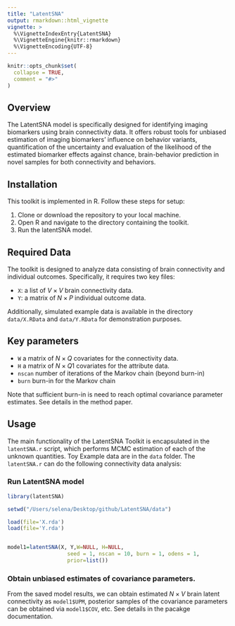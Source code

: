 ```yaml
---
title: "LatentSNA"
output: rmarkdown::html_vignette
vignette: >
  %\VignetteIndexEntry{LatentSNA}
  %\VignetteEngine{knitr::rmarkdown}
  %\VignetteEncoding{UTF-8}
---
```


```r
knitr::opts_chunk$set(
  collapse = TRUE,
  comment = "#>"
)
```
## Overview


The LatentSNA model is specifically designed for identifying imaging biomarkers using brain connectivity data. It offers robust tools for unbiased estimation of imaging biomarkers' influence on behavior variants, quantification of the uncertainty and evaluation of the likelihood of the estimated biomarker effects against chance, brain-behavior prediction in novel samples for both connectivity and behaviors.



## Installation

This toolkit is implemented in R. Follow these steps for setup:


1. Clone or download the repository to your local machine.
2. Open R and navigate to the directory containing the toolkit.
3. Run the latentSNA model.



## Required Data


The toolkit is designed to analyze data consisting of brain connectivity and individual outcomes. Specifically, it requires two key files:

* `X`: a list of $V \times V$ brain connectivity data.
* `Y`: a matrix of $N \times P$ individual outcome data.

Additionally, simulated example data is available in the directory `data/X.RData` and `data/Y.RData` for demonstration purposes.


## Key parameters

* `W` a matrix of $N \times Q$ covariates for the connectivity data.
* `H` a matrix of $N \times Q1$ covariates for the attribute data.
* `nscan` number of iterations of the Markov chain (beyond burn-in)
* `burn` burn-in for the Markov chain

Note that sufficient burn-in is need to reach optimal covariance parameter estimates. See details in the method paper. 

## Usage


The main functionality of the LatentSNA Toolkit is encapsulated in the `latentSNA.r` script, which performs MCMC estimation of each of the unknown quantities. Toy Example data are in the `data` folder. The `latentSNA.r` can do the following connectivity data analysis:

### Run LatentSNA model

```r
library(latentSNA)

setwd("/Users/selena/Desktop/github/LatentSNA/data")

load(file='X.rda')
load(file='Y.rda')


model1=latentSNA(X, Y,W=NULL, H=NULL,
                   seed = 1, nscan = 10, burn = 1, odens = 1,
                   prior=list())

```


### Obtain unbiased estimates of covariance parameters.

From the saved model results, we can obtain estimated $N \times V$ brain latent connectivity as `model1$UPM`, posterior samples of the covariance parameters can be obtained via `model1$COV`, etc. See details in the pacakge documentation. 

